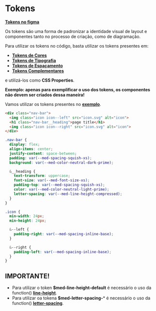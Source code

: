 
<Meta title="Tokens/Introdução" />

# Tokens

**[Tokens no figma](https://www.figma.com/file/4QvnRfhttlJ2hIKQbuEPZl/Tokens?node-id=308%3A120)**

Os tokens são uma forma de padronizar a identidade visual de layout e componentes tanto no processo de criação, como de
diagramação.

Para utilizar os tokens no código, basta utilizar os tokens presentes em:

- **[Tokens de Cores](http://desenv.ordomederi.com/med-components/?path=/story/tokens-cores--cores)**
- **[Tokens de Tipografia](http://desenv.ordomederi.com/med-components/?path=/story/tokens-tipografia--tipografia)**
- **[Tokens de Espaçamento](http://desenv.ordomederi.com/med-components/?path=/story/tokens-espacamento--espacamento)**
- **[Tokens Complementares](http://desenv.ordomederi.com/med-components/?path=/story/tokens-complementares--complementares)**

e utilizá-los como **CSS Properties**.

**Exemplo: apenas para exemplificar o uso dos tokens, os componentes não devem ser criados dessa maneira!**

Vamos utilizar os tokens presentes no **[exemplo](http://desenv.ordomederi.com/med-components/?path=/story/tokens-exemplo--exemplo)**.

```html
<div class="nav-bar">
  <img class="icon icon--left" src="icon.svg" alt="icon">
  <h1 class="nav-bar__heading">page title</h1>
  <img class="icon icon--right" src="icon.svg" alt="icon">
</div>
```

```scss
.nav-bar {
  display: flex;
  align-items: center;
  justify-content: space-between;
  padding: var(--med-spacing-squish-xs);
  background: var(--med-color-neutral-dark-prime);

  &__heading {
    text-transform: uppercase;
    font-size: var(--med-font-size-xs);
    padding-top: var(--med-spacing-squish-xs);
    color: var(--med-color-neutral-light-prime);
    letter-spacing: var(--med-line-height-compressed);
  }
}

.icon {
  min-width: 24px;
  min-height: 24px;

  &--left {
    padding-right: var(--med-spacing-inline-base);
  }

  &--right {
    padding-left: var(--med-spacing-inline-base);
  }
}

```

## IMPORTANTE!

- Para utilizar o token **$med-line-height-default** é necessário o uso da function() **[line-height](http://localhost:6006/?path=/story/global-functions-tipografia--page#line-height)**.
- Para utilizar oa tokena **$med-letter-spacing-*** é necessário o uso da function() **[letter-spacing](http://localhost:6006/?path=/story/global-functions-tipografia--page#letter-spacing)**.

